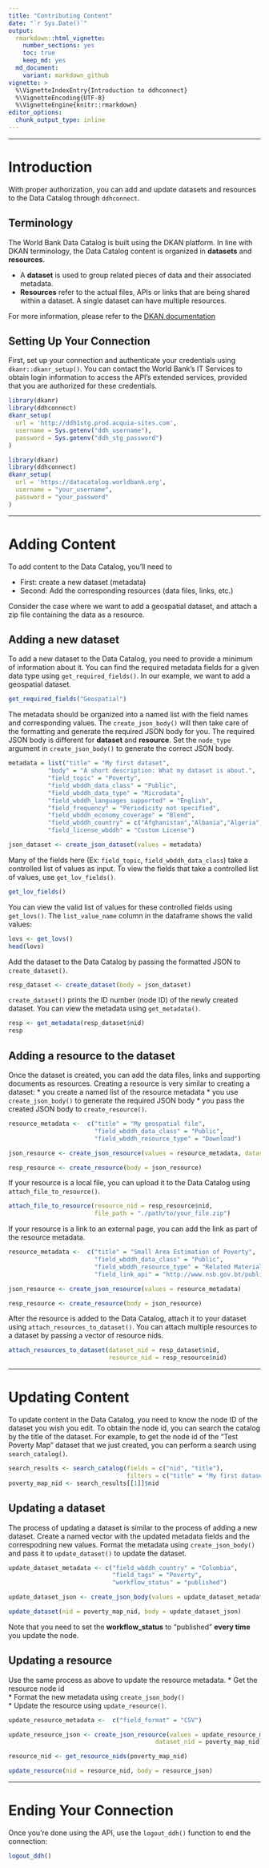 ```yaml
---
title: "Contributing Content"
date: "`r Sys.Date()`"
output: 
  rmarkdown::html_vignette:
    number_sections: yes
    toc: true
    keep_md: yes
  md_document:
    variant: markdown_github
vignette: >
  %\VignetteIndexEntry{Introduction to ddhconnect}
  %\VignetteEncoding{UTF-8}
  %\VignetteEngine{knitr::rmarkdown}
editor_options: 
  chunk_output_type: inline
---
```


___  

# Introduction

With proper authorization, you can add and update datasets and resources to the Data Catalog through `ddhconnect`.

## Terminology
The World Bank Data Catalog is built using the DKAN platform. In line with DKAN terminology, the Data Catalog content is organized in __datasets__ and __resources__.   

* A __dataset__ is used to group related pieces of data and their associated metadata.   
* __Resources__ refer to the actual files, APIs or links that are being shared within a dataset. A single dataset can have multiple resources.  

For more information, please refer to the [DKAN documentation](http://dkan.readthedocs.io/en/latest/community/opendatastandards.html)


## Setting Up Your Connection
First, set up your connection and authenticate your credentials using `dkanr::dkanr_setup()`. You can contact the World Bank's IT Services to obtain login information to access the API's extended services, provided that you are authorized for these credentials. 

```r
library(dkanr)
library(ddhconnect)
dkanr_setup(
  url = 'http://ddh1stg.prod.acquia-sites.com',
  username = Sys.getenv("ddh_username"),
  password = Sys.getenv("ddh_stg_password")
)
```


```r
library(dkanr)
library(ddhconnect)
dkanr_setup(
  url = 'https://datacatalog.worldbank.org',
  username = "your_username",
  password = "your_password"
)
```

___

# Adding Content
To add content to the Data Catalog, you'll need to   

* First: create a new dataset (metadata)   
* Second: Add the corresponding resources (data files, links, etc.)

Consider the case where we want to add a geospatial dataset, and attach a zip file containing the data as a resource.

## Adding a new dataset
To add a new dataset to the Data Catalog, you need to provide a minimum of information about it. You can find the required metadata fields for a given data type using `get_required_fields()`. In our example, we want to add a geospatial dataset. 

```r
get_required_fields("Geospatial")
```

The metadata should be organized into a named list with the field names and corresponding values. The `create_json_body()` will then take care of the formatting and generate the required JSON body for you.
The required JSON body is different for __dataset__ and __resource__. Set the `node_type` argument in `create_json_body()` to generate the correct JSON body. 

```r
metadata = list("title" = "My first dataset",
           "body" = "A short description: What my dataset is about.",
           "field_topic" = "Poverty",
           "field_wbddh_data_class" = "Public",
           "field_wbddh_data_type" = "Microdata",
           "field_wbddh_languages_supported" = "English",
           "field_frequency" = "Periodicity not specified",
           "field_wbddh_economy_coverage" = "Blend",
           "field_wbddh_country" = c("Afghanistan","Albania","Algeria"),
           "field_license_wbddh" = "Custom License")

json_dataset <- create_json_dataset(values = metadata)
```


Many of the fields here (Ex: `field_topic`, `field_wbddh_data_class`) take a controlled list of values as input. To view the fields that take a controlled list of values, use `get_lov_fields()`.

```r
get_lov_fields()
```

You can view the valid list of values for these controlled fields using `get_lovs()`. The `list_value_name` column in the dataframe shows the valid values:

```r
lovs <- get_lovs()
head(lovs)
```


Add the dataset to the Data Catalog by passing the formatted JSON to `create_dataset()`.
```r
resp_dataset <- create_dataset(body = json_dataset)
```

`create_dataset()` prints the ID number (node ID) of the newly created dataset. You can view the metadata using `get_metadata()`.
```r
resp <- get_metadata(resp_dataset$nid)
resp
```

## Adding a resource to the dataset
Once the dataset is created, you can add the data files, links and supporting documents as resources. Creating a resource is very similar to creating a dataset:
* you create a named list of the resource metadata
* you use `create_json_body()` to generate the required JSON body
* you pass the created JSON body to `create_resource()`.

```r
resource_metadata <-  c("title" = "My geospatial file",
                        "field_wbddh_data_class" = "Public",
                        "field_wbddh_resource_type" = "Download")

json_resource <- create_json_resource(values = resource_metadata, dataset_nid = resp_dataset$nid)

resp_resource <- create_resource(body = json_resource)
```

If your resource is a local file, you can upload it to the Data Catalog using `attach_file_to_resource()`.

```r
attach_file_to_resource(resource_nid = resp_resource$nid, 
                        file_path = "./path/to/your_file.zip")
```

If your resource is a link to an external page, you can add the link as part of the resource metadata.
```r
resource_metadata <-  c("title" = "Small Area Estimation of Poverty",
                        "field_wbddh_data_class" = "Public",
                        "field_wbddh_resource_type" = "Related Material",
                        "field_link_api" = "http://www.nsb.gov.bt/publication/files/pub9zo1561nu.pdf")

json_resource <- create_json_resource(values = resource_metadata)

resp_resource <- create_resource(body = json_resource)
```

After the resource is added to the Data Catalog, attach it to your dataset using `attach_resources_to_dataset()`. You can attach multiple resources to a dataset by passing a vector of resource nids.
```r
attach_resources_to_dataset(dataset_nid = resp_dataset$nid, 
                            resource_nid = resp_resource$nid)
```

___

# Updating Content
To update content in the Data Catalog, you need to know the node ID of the dataset you wish you edit. To obtain the node id, you can search the catalog by the title of the dataset. For example, to get the node id of the "Test Poverty Map" dataset that we just created, you can perform a search using `search_catalog()`.
```r
search_results <- search_catalog(fields = c("nid", "title"),
                                 filters = c("title" = "My first dataset"))
poverty_map_nid <- search_results[[1]]$nid
```

## Updating a dataset

The process of updating a dataset is similar to the process of adding a new dataset. Create a named vector with the updated metadata fields and the correspodning new values. Format the metadata using `create_json_body()` and pass it to `update_dataset()` to update the dataset.
```r
update_dataset_metadata <- c("field_wbddh_country" = "Colombia",
                             "field_tags" = "Poverty",
                             "workflow_status" = "published")

update_dataset_json <- create_json_body(values = update_dataset_metadata)

update_dataset(nid = poverty_map_nid, body = update_dataset_json)
```

Note that you need to set the __workflow_status__ to "published" __every time__ you update the node.

## Updating a resource

Use the same process as above to update the resource metadata. 
* Get the resource node id  
* Format the new metadata using `create_json_body()`  
* Update the resource using `update_resource()`.

```r
update_resource_metadata <-  c("field_format" = "CSV")

update_resource_json <- create_json_resource(values = update_resource_metadata,
                                         dataset_nid = poverty_map_nid)

resource_nid <- get_resource_nids(poverty_map_nid)

update_resource(nid = resource_nid, body = resource_json)
```

___

# Ending Your Connection
Once you're done using the API, use the `logout_ddh()` function to end the connection:

```r
logout_ddh()
```
